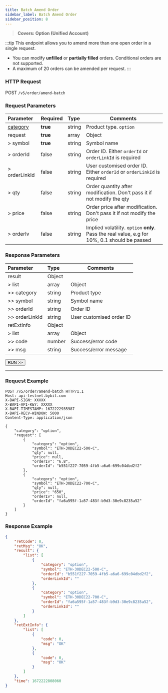 ```yaml
---
title: Batch Amend Order
sidebar_label: Batch Amend Order
sidebar_position: 8
---
```

> **Covers: Option (Unified Account)**

:::tip
This endpoint allows you to amend more than one open order in a single request.
- You can modify **unfilled** or **partially filled** orders. Conditional orders are not supported.
- A maximum of 20 orders can be amended per request.
:::

### HTTP Request
POST `/v5/order/amend-batch`

### Request Parameters
| Parameter | Required | Type | Comments|
|:----- |:-------|:-----|------ |
|[category](../enum#category) |**true** |string |Product type. `option` |
|request |**true** |array |Object |
|> symbol |**true** |string |Symbol name |
|> orderId |false |string |Order ID. Either `orderId` or `orderLinkId` is required |
|> orderLinkId |false |string |User customised order ID. Either `orderId` or `orderLinkId` is required |
|> qty |false |string |Order quantity after modification. Don't pass it if not modify the qty |
|> price |false |string |Order price after modification. Don't pass it if not modify the price |
|> orderIv |false |string |Implied volatility. `option` **only**. Pass the real value, e.g for 10%, 0.1 should be passed |

### Response Parameters
| Parameter | Type | Comments|
|:----- |:-----|----- |
|result |Object | |
|> list |array |Object |
|>> category |string |Product type |
|>> symbol |string |Symbol name |
|>> orderId |string |Order ID |
|>> orderLinkId |string |User customised order ID |
|retExtInfo |Object | |
|> list |array |Object |
|>> code |number |Success/error code |
|>> msg |string |Success/error message |

<a href="/api-explorer/v5/trade/batch-amend"><Button>RUN >></Button></a>

---

### Request Example

```http
POST /v5/order/amend-batch HTTP/1.1
Host: api-testnet.bybit.com
X-BAPI-SIGN: XXXXX
X-BAPI-API-KEY: XXXXX
X-BAPI-TIMESTAMP: 1672222935987
X-BAPI-RECV-WINDOW: 5000
Content-Type: application/json

{
    "category": "option",
    "request": [
        {
            "category": "option",
            "symbol": "ETH-30DEC22-500-C",
            "qty": null,
            "price": null,
            "orderIv": "6.8",
            "orderId": "b551f227-7059-4fb5-a6a6-699c04dbd2f2"
        },
        {
            "category": "option",
            "symbol": "ETH-30DEC22-700-C",
            "qty": null,
            "price": "650",
            "orderIv": null,
            "orderId": "fa6a595f-1a57-483f-b9d3-30e9c8235a52"
        }
    ]
}
```

### Response Example

```json
{
    "retCode": 0,
    "retMsg": "OK",
    "result": {
        "list": [
            {
                "category": "option",
                "symbol": "ETH-30DEC22-500-C",
                "orderId": "b551f227-7059-4fb5-a6a6-699c04dbd2f2",
                "orderLinkId": ""
            },
            {
                "category": "option",
                "symbol": "ETH-30DEC22-700-C",
                "orderId": "fa6a595f-1a57-483f-b9d3-30e9c8235a52",
                "orderLinkId": ""
            }
        ]
    },
    "retExtInfo": {
        "list": [
            {
                "code": 0,
                "msg": "OK"
            },
            {
                "code": 0,
                "msg": "OK"
            }
        ]
    },
    "time": 1672222808060
}
```